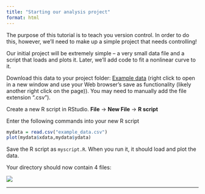 ```yaml
---
title: "Starting our analysis project"
format: html
---
```



The purpose of this tutorial is to teach you version control. In order to do this, however, we'll need to make up a simple project that needs controlling!

Our initial project will be extremely simple -- a very small data file and a script that loads and plots it. Later, we'll add code to fit a nonlinear curve to it.

Download this data to your project folder: [Example data](https://raw.githubusercontent.com/RSE-Sheffield/Code_cafe/master/example_data.csv) (right click to open in a new window and use your Web browser's save as functionality (likely another right click on the page)). You may need to manually add the file extension ".csv").

Create a new R script in RStudio. **File** -> **New File** -> **R script**

Enter the following commands into your new R script

```r
mydata = read.csv("example_data.csv")
plot(mydata$xdata,mydata$ydata)
```

Save the R script as `myscript.R`. When you run it, it should load and plot the data.

Your directory should now contain 4 files:

![](./assets/file_list.png)  

***

